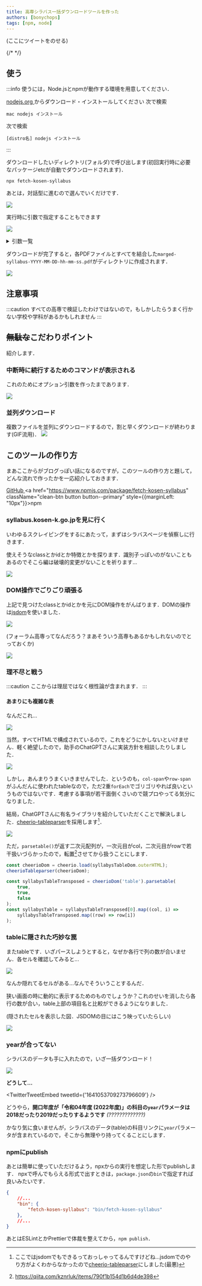 ```yaml
---
title: 高専シラバス一括ダウンロードツールを作った
authors: [bonychops]
tags: [npm, node]
---
```



(ここにツイートをのせる)

{/* <!--truncate--> */}

## 使う
:::info
使うには，Node.jsとnpmが動作する環境を用意してください．

<Tabs>
  <TabItem value="windows" label="Windows" default>
    <a href="https://nodejs.org/ja"> nodejs.org
     </a>からダウンロード・インストールしてください
  </TabItem>
  <TabItem value="mac" label="Mac">
    次で検索


    mac nodejs インストール
  </TabItem>
  <TabItem value="linux" label="Linux">
    次で検索


    [distro名] nodejs インストール
  </TabItem>
</Tabs>

:::

ダウンロードしたいディレクトリ(フォルダ)で呼び出します(初回実行時に必要なパッケージetcが自動でダウンロードされます)．

```
npx fetch-kosen-syllabus
```

あとは，対話型に進むので選んでいくだけです．

![](./flow.gif)

実行時に引数で指定することもできます

![](./oneliner.gif)

<details>
<summary>引数一覧
</summary>

```
❯ npx fetch-kosen-syllabus --help
\fetch-kosen-syllabus [path]

高専のシラバスPDFを一括ダウンロードする

位置:
  path  ダウンロード先のディレクトリパス
                                    [文字列] [デフォルト: "/tmp/tmp.0DPkqcP1Oy"]

オプション:
  --help                 ヘルプを表示                                     [真偽]
  --version              バージョンを表示                                 [真偽]
  --school-id            学校ID                                         [文字列]
  --department-id        学科ID                                         [文字列]
  --year                 年度                                           [文字列]
  --grades               学年                                             [配列]
  --additional-subjects  追加する科目ID                                   [配列]
  --exclude-subjects     除外する科目ID                                   [配列]
  --marge                ダウンロード完了時にPDFをマージする
                                                       [真偽] [デフォルト: true]
  --prompt               最終確認をする                [真偽] [デフォルト: true]

```

</details>

ダウンロードが完了すると，各PDFファイルとすべてを結合した`marged-syllabus-YYYY-MM-DD-hh-mm-ss.pdf`がディレクトリに作成されます．

![](./file-result.png)

## 注意事項

:::caution
すべての高専で検証したわけではないので，もしかしたらうまく行かない学校や学科があるかもしれません
:::

## ~~無駄な~~こだわりポイント

紹介します．

### 中断時に続行するためのコマンドが表示される
これのためにオプション引数を作ったまであります．

![](./interpret.png)

### 並列ダウンロード
複数ファイルを並列にダウンロードするので，割と早くダウンロードが終わります(GIF流用)．
![](./oneliner.gif)


## このツールの作り方

まあここからがブログっぽい話になるのですが，このツールの作り方と題して，どんな流れで作ったかを一応紹介しておきます．

<a href="https://github.com/BonyChops/fetch-kosen-syllabus" className="clean-btn button button--primary">GitHub
</a>
<a href="https://www.npmjs.com/package/fetch-kosen-syllabus" className="clean-btn button button--primary" style={{marginLeft: "10px"}}>npm
</a>

### syllabus.kosen-k.go.jpを見に行く
いわゆるスクレイピングをするにあたって，まずはシラバスページを偵察しに行きます．

使えそうなclassとかidとか特徴とかを探ります．識別子っぽいのがないこともあるのでそこら編は破壊的変更がないことを祈ります...

![](./see-site.png)

### DOM操作でごりごり頑張る
上記で見つけたclassとかidとかを元にDOM操作をがんばります．DOMの操作は[jsdom](https://www.npmjs.com/package/jsdom)を使いました．

![](./source.png)


(フォーラム高専ってなんだろう？まあそういう高専もあるかもしれないのでとっておくか)

![](./folum.png)


### 理不尽と戦う

:::caution
ここからは理屈ではなく根性論が含まれます．
:::

#### あまりにも複雑な表

なんだこれ...

![](./table.png)

当然，すべてHTMLで構成されているので，これをどうにかしないといけません．軽く絶望したので，助手のChatGPTさんに実装方針を相談したりしました．

![](./chat.png)

しかし，あんまりうまくいきませんでした．というのも，`col-span`や`row-span`がふんだんに使われたtableなので，ただ2重`forEach`でゴリゴリやれば良いというものではないです．考慮する事項が若干面倒くさいので競プロやってる気分になりました．

結局，ChatGPTさんに有名ライブラリを紹介していただくことで解決しました．[cheerio-tableparser](https://www.npmjs.com/package/cheerio-tableparser)を採用します[^1]．

![](./libraries.png)

ただ，`parsetable()`が返す二次元配列が，一次元目がcol，二次元目がrowで若干扱いづらかったので，転置[^2]させてから扱うことにします．

```javascript title=src/syllabys.js
const cheerioDom = cheerio.load(syllabysTableDom.outerHTML);
cheerioTableparser(cheerioDom);

const syllabysTableTransposed = cheerioDom('table').parsetable(
    true,
    true,
    false
);
const syllabysTable = syllabysTableTransposed[0].map((col, i) =>
    syllabysTableTransposed.map((row) => row[i])
);
```

### tableに隠された巧妙な罠
またtableです．いざパースしようとすると，なぜか各行で列の数が合いません．各セルを確認してみると...

![](./hidden.png)

なんか隠れてるセルがある...なんでそういうことするんだ．

狭い画面の時に動的に表示するためのものでしょうか？これのせいを消したら各行の数が合い，table上部の項目名と比較ができるようになりました．

(隠されたセルを表示した図．JSDOMの目にはこう映っていたらしい)

![](./showed_cell.png)

### yearが合ってない
シラバスのデータも手に入れたので，いざ一括ダウンロード！

![](./download-failed.png)

**どうして...**

<TwitterTweetEmbed
  tweetId={'1641053709273796609'}
/>

どうやら，**開口年度が「令和04年度 (2022年度)」の科目の`year`パラメータは2018だったり2019だったりするようです** *(?????????????)*

かなり気に食いませんが，シラバスのデータ(table)の科目リンクに`year`パラメータが含まれているので，そこから無理やり持ってくることにします．

### npmにpublish
あとは簡単に使っていただけるよう，npxからの実行を想定した形でpublishします．
npxで呼んでもらえる形式で出すときは，`package.json`の`bin`で指定すれば良いみたいです．

```json title=package.json
{
    //...
    "bin": {
        "fetch-kosen-syllabus": "bin/fetch-kosen-syllabus"
    },
    //...
}
```

あとはESLintとかPrettierで体裁を整えてから，`npm publish`．

[^1]: ここではjsdomでもできるっておっしゃってるんですけどね...jsdomでのやり方がよくわからなかったので[cheerio-tableparser](https://www.npmjs.com/package/cheerio-tableparser)にしました(最悪)
[^2]: https://qiita.com/kznrluk/items/790f1b154d1b6d4de398